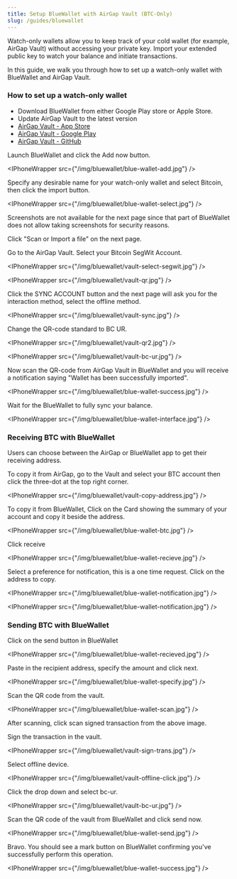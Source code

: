 ```yaml
---
title: Setup BlueWallet with AirGap Vault (BTC-Only)
slug: /guides/bluewallet
---
```



Watch-only wallets allow you to keep track of your cold wallet (for example, AirGap Vault) without accessing your private key. Import your extended public key to watch your balance and initiate transactions.

In this guide, we walk you through how to set up a watch-only wallet with BlueWallet and AirGap Vault.

### How to set up a watch-only wallet

- Download BlueWallet from either Google Play store or Apple Store.
- Update AirGap Vault to the latest version
- [AirGap Vault - App Store](https://itunes.apple.com/us/app/airgap-vault-secure-secrets/id1417126841?l=de&ls=1&mt=8)
- [AirGap Vault - Google Play](https://play.google.com/store/apps/details?id=it.airgap.vault)
- [AirGap Vault - GitHub](https://github.com/airgap-it/airgap-vault/releases)

Launch BlueWallet and click the Add now button.

<IPhoneWrapper src={"/img/bluewallet/blue-wallet-add.jpg"} />

Specify any desirable name for your watch-only wallet and select Bitcoin, then click the import button.

<IPhoneWrapper src={"/img/bluewallet/blue-wallet-select.jpg"} />

Screenshots are not available for the next page since that part of BlueWallet does not allow taking screenshots for security reasons.

Click "Scan or Import a file" on the next page.

Go to the AirGap Vault. Select your Bitcoin SegWit Account.

<IPhoneWrapper src={"/img/bluewallet/vault-select-segwit.jpg"} />

<IPhoneWrapper src={"/img/bluewallet/vault-qr.jpg"} />

Click the SYNC ACCOUNT button and the next page will ask you for the interaction method, select the offline method.

<IPhoneWrapper src={"/img/bluewallet/vault-sync.jpg"} />

Change the QR-code standard to BC UR.

<IPhoneWrapper src={"/img/bluewallet/vault-qr2.jpg"} />

<IPhoneWrapper src={"/img/bluewallet/vault-bc-ur.jpg"} />

Now scan the QR-code from AirGap Vault in BlueWallet and you will receive a notification saying "Wallet has been successfully imported".

<IPhoneWrapper src={"/img/bluewallet/blue-wallet-success.jpg"} />

Wait for the BlueWallet to fully sync your balance.

<IPhoneWrapper src={"/img/bluewallet/blue-wallet-interface.jpg"} />

### Receiving BTC with BlueWallet

Users can choose between the AirGap or BlueWallet app to get their receiving address.

To copy it from AirGap, go to the Vault and select your BTC account then click the three-dot at the top right corner.

<IPhoneWrapper src={"/img/bluewallet/vault-copy-address.jpg"} />

To copy it from BlueWallet, Click on the Card showing the summary of your account and copy it beside the address.

<IPhoneWrapper src={"/img/bluewallet/blue-wallet-btc.jpg"} />

Click receive

<IPhoneWrapper src={"/img/bluewallet/blue-wallet-recieve.jpg"} />

Select a preference for notification, this is a one time request. Click on the address to copy.

<IPhoneWrapper src={"/img/bluewallet/blue-wallet-notification.jpg"} />

<IPhoneWrapper src={"/img/bluewallet/blue-wallet-notification.jpg"} />

### Sending BTC with BlueWallet

Click on the send button in BlueWallet

<IPhoneWrapper src={"/img/bluewallet/blue-wallet-recieved.jpg"} />

Paste in the recipient address, specify the amount and click next.

<IPhoneWrapper src={"/img/bluewallet/blue-wallet-specify.jpg"} />

Scan the QR code from the vault.

<IPhoneWrapper src={"/img/bluewallet/blue-wallet-scan.jpg"} />

After scanning, click scan signed transaction from the above image.

Sign the transaction in the vault.

<IPhoneWrapper src={"/img/bluewallet/vault-sign-trans.jpg"} />

Select offline device.

<IPhoneWrapper src={"/img/bluewallet/vault-offline-click.jpg"} />

Click the drop down and select bc-ur.

<IPhoneWrapper src={"/img/bluewallet/vault-bc-ur.jpg"} />

Scan the QR code of the vault from BlueWallet and click send now.

<IPhoneWrapper src={"/img/bluewallet/blue-wallet-send.jpg"} />

Bravo. You should see a mark button on BlueWallet confirming you've successfully perform this operation.

<IPhoneWrapper src={"/img/bluewallet/blue-wallet-success.jpg"} />
